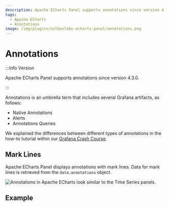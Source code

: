 ```yaml
---
description: Apache ECharts Panel supports annotations since version 4.3.0.
tags:
  - Apache ECharts
  - Annotations
image: /img/plugins/volkovlabs-echarts-panel/annotations.png
---
```



# Annotations

:::info Version

Apache ECharts Panel supports annotations since version 4.3.0.

:::

Annotations is an umbrella term that includes several Grafana artifacts, as follows:

- Native Annotations
- Alerts
- Annotations Queries

We explained the differences between different types of annotations in the how-to tutorial within our [Grafana Crash Course](/grafana/annotations).

## Mark Lines

Apache ECharts Panel displays annotations with mark lines. Data for mark lines is retrieved from the `data.annotations` object.

<Image
  title="Annotations in Apache ECharts look similar to the Time Series panels."
  src="/img/plugins/volkovlabs-echarts-panel/annotations.png"
/>

## Example

<Code
  url="https://github.com/VolkovLabs/volkovlabs.io/blob/main/docs/volkovlabs-echarts-panel/js/annotations.js"
  language="js"
/>
